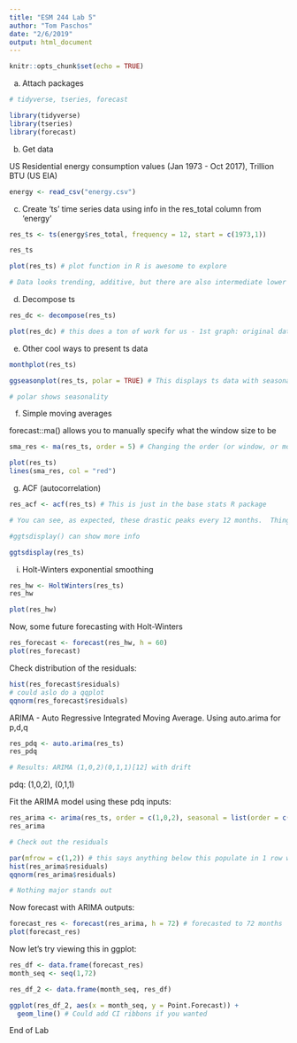 ```yaml
---
title: "ESM 244 Lab 5"
author: "Tom Paschos"
date: "2/6/2019"
output: html_document
---
```


```r
knitr::opts_chunk$set(echo = TRUE)
```

a. Attach packages

```r

# tidyverse, tseries, forecast

library(tidyverse)
library(tseries)
library(forecast)

```

b. Get data

US Residential energy consumption values (Jan 1973 - Oct 2017), Trillion BTU (US EIA)

```r

energy <- read_csv("energy.csv")

```

c. Create 'ts' time series data using info in the res_total column from 'energy'

```r

res_ts <- ts(energy$res_total, frequency = 12, start = c(1973,1))

res_ts

plot(res_ts) # plot function in R is awesome to explore

# Data looks trending, additive, but there are also intermediate lower peaks that get incraesgingly large, so let's decompose

```

d. Decompose ts

```r

res_dc <- decompose(res_ts)

plot(res_dc) # this does a ton of work for us - 1st graph: original data; 2nd graph: trend; 3rd graph: seasonality; 4th graph: residuals

```

e. Other cool ways to present ts data

```r

monthplot(res_ts)

```

```r

ggseasonplot(res_ts, polar = TRUE) # This displays ts data with seasonality exploration

# polar shows seasonality

```

f. Simple moving averages

forecast::ma() allows you to manually specify what the window size to be

```r

sma_res <- ma(res_ts, order = 5) # Changing the order (or window, or moving average) can drastically alter how the data appears.  Best option is to show the original data AND the moving average

plot(res_ts)
lines(sma_res, col = "red")

```

g. ACF (autocorrelation)

```r

res_acf <- acf(res_ts) # This is just in the base stats R package

# You can see, as expected, these drastic peaks every 12 months.  Things are very highly correlated with obs that existed 12 months before then.

#ggtsdisplay() can show more info

ggtsdisplay(res_ts)

```

i. Holt-Winters exponential smoothing 

```r

res_hw <- HoltWinters(res_ts)
res_hw

plot(res_hw)

```

Now, some future forecasting with Holt-Winters

```r

res_forecast <- forecast(res_hw, h = 60)
plot(res_forecast)

```

Check distribution of the residuals:

```r

hist(res_forecast$residuals)
# could aslo do a qqplot
qqnorm(res_forecast$residuals)

```

ARIMA - Auto Regressive Integrated Moving Average.  Using auto.arima for p,d,q

```r

res_pdq <- auto.arima(res_ts)
res_pdq

# Results: ARIMA (1,0,2)(0,1,1)[12] with drift

```

pdq: (1,0,2), (0,1,1)

Fit the ARIMA model using these pdq inputs:

```r

res_arima <- arima(res_ts, order = c(1,0,2), seasonal = list(order = c(0,1,1))) # first non-seasonal pdq, then the seasonal one
res_arima

# Check out the residuals

par(mfrow = c(1,2)) # this says anything below this populate in 1 row with 2 columnes
hist(res_arima$residuals)
qqnorm(res_arima$residuals)

# Nothing major stands out

```

Now forecast with ARIMA outputs:

```r

forecast_res <- forecast(res_arima, h = 72) # forecasted to 72 months
plot(forecast_res)

```

Now let's try viewing this in ggplot:

```r

res_df <- data.frame(forecast_res)
month_seq <- seq(1,72)

res_df_2 <- data.frame(month_seq, res_df)

ggplot(res_df_2, aes(x = month_seq, y = Point.Forecast)) +
  geom_line() # Could add CI ribbons if you wanted

```

End of Lab

